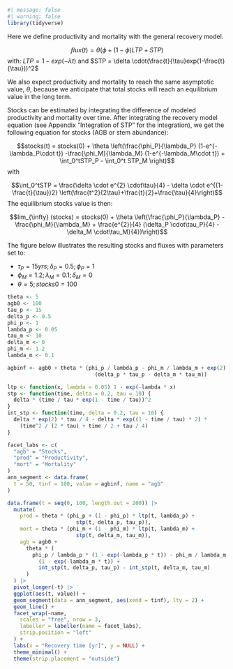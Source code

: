 ```r
#| message: false
#| warning: false
library(tidyverse)
```

Here we define productivity and mortality with the general recovery model.

$$ flux(t) = \theta \left(\phi + (1-\phi)LTP + STP\right)$$ with: $LTP = 1-exp(-\lambda t)$ and $STP = \delta \cdot(\frac{t}{\tau}exp(1-\frac{t}{\tau}))^2$

We also expect productivity and mortality to reach the same asymptotic value, $\theta$, because we anticipate that total stocks will reach an equilibrium value in the long term.

Stocks can be estimated by integrating the difference of modeled productivity and mortality over time. After integrating the recovery model equation (see Appendix "Integration of STP" for the integration), we get the following equation for stocks (AGB or stem abundance):

$$stocks(t) = stocks(0) + \theta \left(\frac{\phi_P}{\lambda_P} (1-e^{-\lambda_P\cdot t}) -\frac{\phi_M}{\lambda_M} (1-e^{-\lambda_M\cdot t}) + \int_0^tSTP_P - \int_0^t STP_M \right)$$ with

$$\int_0^tSTP = \frac{\delta \cdot e^{2} \cdot\tau}{4} - \delta \cdot e^{(1-\frac{t}{\tau})2} \left(\frac{t^2}{2\tau}+\frac{t}{2}+\frac{\tau}{4}\right)$$ The equilibrium stocks value is then:

$$lim_{\infty} (stocks) = stocks(0) + \theta \left(\frac{\phi_P}{\lambda_P} - \frac{\phi_M}{\lambda_M} + \frac{e^{2}}{4} (\delta_P \cdot\tau_P}{4} -\delta_M \cdot\tau_M}{4})\right)$$

The figure below illustrates the resulting stocks and fluxes with parameters set to:

-   $\tau_P = 15 yrs; \delta_P = 0.5; \phi_P = 1$
-   $\phi_M = 1.2; \lambda_M = 0.1; \delta_M = 0$
-   $\theta = 5; stocks0 = 100$

```r
theta <- 5
agb0 <- 100
tau_p <- 15
delta_p <- 0.5
phi_p <- 1
lambda_p <- 0.05
tau_m <- 10
delta_m <- 0
phi_m <- 1.2
lambda_m <- 0.1

agbinf <- agb0 + theta * (phi_p / lambda_p - phi_m / lambda_m + exp(2) / 4 *
                            (delta_p * tau_p - delta_m * tau_m))

ltp <- function(x, lambda = 0.05) 1 - exp(-lambda * x)
stp <- function(time, delta = 0.2, tau = 10) {
  delta * (time / tau * exp(1 - time / tau))^2
}
int_stp <- function(time, delta = 0.2, tau = 10) {
  delta * exp(2) * tau / 4 - delta * exp((1 - time / tau) * 2) *
    (time^2 / (2 * tau) + time / 2 + tau / 4)
}

facet_labs <- c(
  "agb" = "Stocks",
  "prod" = "Productivity",
  "mort" = "Mortality"
)
ann_segment <- data.frame(
  t = 50, tinf = 100, value = agbinf, name = "agb"
)

data.frame(t = seq(0, 100, length.out = 200)) |>
  mutate(
    prod = theta * (phi_p + (1 - phi_p) * ltp(t, lambda_p) +
                      stp(t, delta_p, tau_p)),
    mort = theta * (phi_m + (1 - phi_m) * ltp(t, lambda_m) +
                      stp(t, delta_m, tau_m)),
    agb = agb0 +
      theta * (
        phi_p / lambda_p * (1 - exp(-lambda_p * t)) - phi_m / lambda_m *
          (1 - exp(-lambda_m * t)) +
          int_stp(t, delta_p, tau_p) - int_stp(t, delta_m, tau_m)
      )
  ) |>
  pivot_longer(-t) |>
  ggplot(aes(t, value)) +
  geom_segment(data = ann_segment, aes(xend = tinf), lty = 2) +
  geom_line() +
  facet_wrap(~name,
    scales = "free", nrow = 3,
    labeller = labeller(name = facet_labs),
    strip.position = "left"
  ) +
  labs(x = "Recovery time [yr]", y = NULL) +
  theme_minimal() +
  theme(strip.placement = "outside")
```
